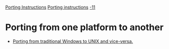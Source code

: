 [[Property:title|Porting Instructions]]
[[Property:link_title|Porting instructions]]
[[Property:weight|-11]]
=Porting from one platform to another=
*  [[Porting an Eiffel application from UNIX to Windows or vice-versa|Porting from traditional Windows to UNIX and vice-versa. ]]  





